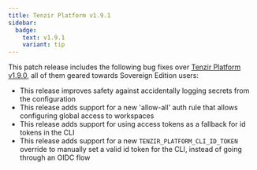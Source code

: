 ```yaml
---
title: Tenzir Platform v1.9.1
sidebar:
  badge:
    text: v1.9.1
    variant: tip
---
```


This patch release includes the following bug fixes over [Tenzir Platform
v1.9.0](https://github.com/tenzir/platform/releases/tag/v1.9.0), all of them
geared towards Sovereign Edition users:

- This release improves safety against accidentally logging secrets from the
  configuration
- This release adds support for a new 'allow-all' auth rule that allows
  configuring global access to workspaces
- This release adds support for using access tokens as a fallback for id
  tokens in the CLI
- This release adds support for a new `TENZIR_PLATFORM_CLI_ID_TOKEN` override
  to manually set a valid id token for the CLI, instead of going through an
  OIDC flow
